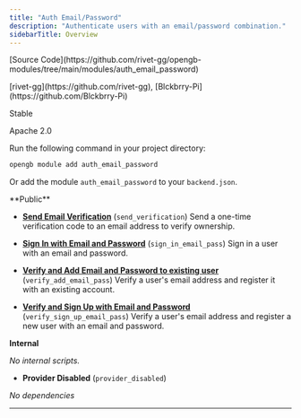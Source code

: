 ```yaml
---
title: "Auth Email/Password"
description: "Authenticate users with an email/password combination."
sidebarTitle: Overview
---
```



<Tabs>
<Tab title="Metadata">

<p>
  <span style={{ display: 'inline-block', width: '26px' }}><Icon icon="git-alt"/></span>
  <span>[Source Code](https://github.com/rivet-gg/opengb-modules/tree/main/modules/auth_email_password)</span>
</p>



<p>
  <span style={{ display: 'inline-block', width: '26px' }}><Icon icon="user"/></span>
  <span>[rivet-gg](https://github.com/rivet-gg), [Blckbrry-Pi](https://github.com/Blckbrry-Pi)</span>
</p>



<p>
  <span style={{ display: 'inline-block', width: '26px' }}><Icon icon="square-info"/></span>
  <span>Stable</span>
</p>



<p>
  <span style={{ display: 'inline-block', width: '26px' }}><Icon icon="file-certificate"/></span>
  <span>Apache 2.0</span>
</p>





</Tab>

<Tab title="Install">
Run the following command in your project directory:

```bash
opengb module add auth_email_password
```

Or add the module `auth_email_password` to your `backend.json`.
</Tab>

<Tab title="4 Scripts">
**Public**


- **[Send Email Verification](/modules/auth_email_password/scripts/send_verification)** (`send_verification`) Send a one-time verification code to an email address to verify ownership.

- **[Sign In with Email and Password](/modules/auth_email_password/scripts/sign_in_email_pass)** (`sign_in_email_pass`) Sign in a user with an email and password.

- **[Verify and Add Email and Password to existing user](/modules/auth_email_password/scripts/verify_add_email_pass)** (`verify_add_email_pass`) Verify a user's email address and register it with an existing account.

- **[Verify and Sign Up with Email and Password](/modules/auth_email_password/scripts/verify_sign_up_email_pass)** (`verify_sign_up_email_pass`) Verify a user's email address and register a new user with an email and password.


**Internal** 

_No internal scripts._
</Tab>


<Tab title="1 Errors">

- **Provider Disabled** (`provider_disabled`) 

</Tab>


<Tab title="1 Dependencies">

_No dependencies_

</Tab>
</Tabs>

---


